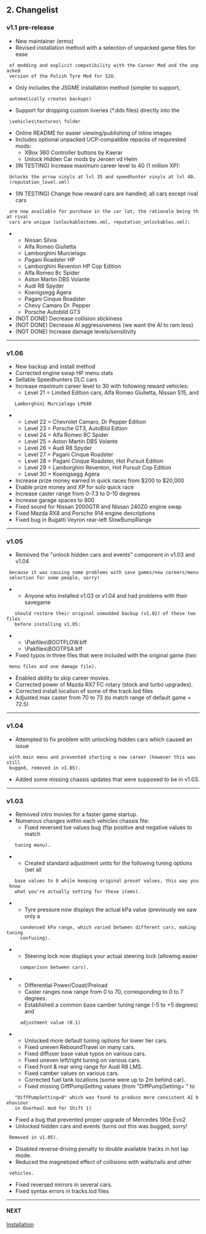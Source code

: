 == 2. Changelist ==

=== v1.1 pre-release ===

* New maintainer (ermo)
* Revised installation method with a selection of unpacked game files for ease
  of modding and explicit compatibility with the Career Mod and the unpacked
  version of the Polish Tyre Mod for S2U.
* Only includes the JSGME installation method (simpler to support,
  automatically creates backups)
* Support for dropping custom liveries (*.dds files) directly into the
  \vehicles\textures\ folder
* Online README for easier viewing/publishing of inline images
* Includes optional unpacked UCP-compatible repacks of requrested mods:
**  XBox 360 Controller buttons by Kaerar
**  Unlock Hidden Car mods by Jeroen vd Helm
* (IN TESTING) Increase maximum career level to 40 (1 million XP):
  Unlocks the arrow vinyls at lvl 35 and speedhunter vinyls at lvl 40.
  (reputation_level.xml)
* (IN TESTING) Change how reward cars are handled; all cars except rival cars
  are now available for purchase in the car lot, the rationale being that rival
  cars are unique (unlockableitems.xml, reputation_unlockables.xml):
**  Nissan Silvia
**  Alfa Romeo Giulietta
**  Lamborghini Murcielago
**  Pagani Roadster HP
**  Lamborghini Reventon HP Cop Edition
**  Alfa Romeo 8c Spider
**  Aston Martin DBS Volante
**  Audi R8 Spyder
**  Koenigsegg Agera
**  Pagani Cinque Roadster
**  Chevy Camaro Dr. Pepper
**  Porsche Autobild GT3
* (NOT DONE) Decrease collision stickiness
* (NOT DONE) Decrease AI aggressiveness (we want the AI to ram less)
* (NOT DONE) Increase damage levels/sensitivity
----

=== v1.06 ===

* New backup and install method
* Corrected engine swap HP menu stats
* Sellable Speedhunters DLC cars
* Increase maximum career level to 30 with following reward vehicles:
**  Level 21 = Limited Edition cars, Alfa Romeo Giulietta, Nissan S15, and
    Lamborghini Murcielago LP640
**  Level 22 = Chevrolet Camaro, Dr Pepper Edition
**  Level 23 = Porsche GT3, AutoBild Edtion
**  Level 24 = Alfa Romeo 8C Spider
**  Level 25 = Aston Martin DBS Volante
**  Level 26 = Audi R8 Spyder
**  Level 27 = Pagani Cinque Roadster
**  Level 28 = Pagani Cinque Roadster, Hot Pursuit Edition
**  Level 29 = Lamborghini Reventon, Hot Pursuit Cop Edition
**  Level 30 = Koenigsegg Agera
* Increase prize money earned in quick races from $200 to $20,000
* Enable prize money and XP for solo quick race
* Increase caster range from 0-7.3 to 0-10 degrees
* Increase garage spaces to 800
* Fixed sound for Nissan 2000GTR and Nissan 240ZG engine swap
* Fixed Mazda RX8 and Porsche 914 engine descriptions
* Fixed bug in Bugatti Veyron rear-left SlowBumpRange
----

=== v1.05 ===

* Removed the "unlock hidden cars and events" component in v1.03 and v1.04
  because it was causing some problems with save games/new careers/menu
  selection for some people, sorry!
**  Anyone who installed v1.03 or v1.04 and had problems with their savegame
    should restore their original unmodded backup (v1.02) of these two files
    before installing v1.05:
***   \Pakfiles\BOOTFLOW.bff
***   \Pakfiles\BOOTPSA.bff
* Fixed typos in three files that were included with the original game (two
  menu files and one damage file).
* Enabled ability to skip career movies.
* Corrected power of Mazda RX7 FC rotary (stock and turbo upgrades).
* Corrected install location of some of the track.lod files
* Adjusted max caster from 70 to 73 (to match range of default game = 72.5)
----

=== v1.04 ===

* Attempted to fix problem with unlocking hidden cars which caused an issue
  with main menu and prevented starting a new career (however this was still
  bugged, removed in v1.05).
* Added some missing chassis updates that were supposed to be in v1.03.
----

=== v1.03 ===

* Removed intro movies for a faster game startup.
* Numerous changes within each vehicles chassis file:
**  Fixed reversed toe values bug (flip positive and negative values to match
    tuning menu).
**  Created standard adjustment units for the following tuning options (set all
    base values to 0 while keeping original preset values, this way you know
    what you're actually setting for these items).
***   Tyre pressure now displays the actual kPa value (previously we saw only a
      condensed kPa range, which varied between different cars, making tuning
      confusing).
***   Steering lock now displays your actual steering lock (allowing easier
      comparison between cars).
***   Differential Power/Coast/Preload
***   Caster ranges now range from 0 to 70, corresponding to 0 to 7 degrees.
***   Established a common base camber tuning range (-5 to +5 degrees) and
      adjustment value (0.1)
**  Unlocked more default tuning options for lower tier cars.
**  Fixed uneven ReboundTravel on many cars.
**  Fixed diffuser base value typos on various cars.
**  Fixed uneven left/right tuning on various cars.
**  Fixed front & rear wing range for Audi R8 LMS.
**  Fixed camber values on various cars.
**  Corrected fuel tank locations (some were up to 2m behind car).
**  Fixed missing DiffPumpSetting values (from "DiffPumpSetting= " to
    "DiffPumpSetting=0" which was found to produce more consistent AI behaviour
    in Overhaul mod for Shift 1)
* Fixed a bug that prevented proper upgrade of Mercedes 190e Evo2
* Unlocked hidden cars and events (turns out this was bugged, sorry!
  Removed in v1.05).
* Disabled reverse driving penalty to double available tracks in hot lap mode.
* Reduced the magnetized effect of collisions with walls/rails and other
  vehicles.
* Fixed reversed mirrors in several cars.
* Fixed syntax errors in tracks.lod files
----

==== NEXT ====
[[Installation]]